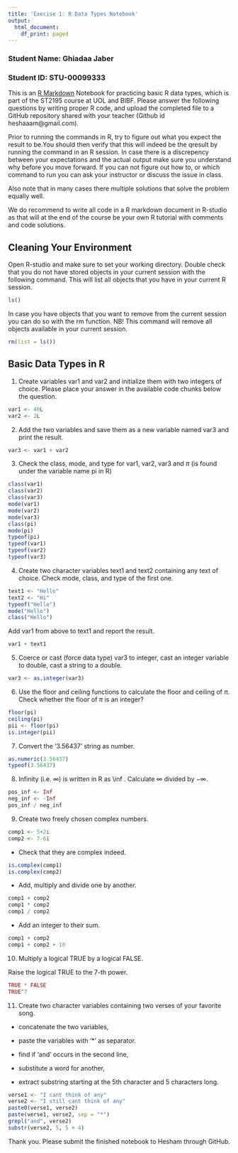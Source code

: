 ```yaml
---
title: 'Execise 1: R Data Types Notebook'
output:
  html_document:
    df_print: paged
---
```


### Student Name: Ghiadaa Jaber

### Student ID: STU-00099333

This is an [R Markdown](http://rmarkdown.rstudio.com) Notebook for practicing basic R data types, which is part of the ST2195 course at UOL and BIBF. Please answer the following questions by writing proper R code, and upload the completed file to a GitHub repository shared with your teacher (Github id heshaaam\@gmail.com).

Prior to running the commands in R, try to figure out what you expect the result to be.You should then verify that this will indeed be the qresult by running the command in an R session. In case there is a discrepency between your expectations and the actual output make sure you understand why before you move forward. If you can not figure out how to, or which command to run you can ask your instructor or discuss the issue in class.

Also note that in many cases there multiple solutions that solve the problem equally well.

We do recommend to write all code in a R markdown document in R-studio as that will at the end of the course be your own R tutorial with comments and code solutions.

## Cleaning Your Environment

Open R-studio and make sure to set your working directory. Double check that you do not have stored objects in your current session with the following command. This will list all objects that you have in your current R session.

```r
ls()
```

In case you have objects that you want to remove from the current session you can do so with the rm function. NB! This command will remove all objects available in your current session.

```r
rm(list = ls())
```

## Basic Data Types in R

1.  Create variables var1 and var2 and initialize them with two integers of choice. Please place your answer in the available code chunks below the question.

```r
var1 <- 40L
var2 <- 2L
```

2.  Add the two variables and save them as a new variable named var3 and print the result.

```r
var3 <- var1 + var2
```

3.  Check the class, mode, and type for var1, var2, var3 and $\pi$ (is found under the variable name pi in R)

```r
class(var1)
class(var2)
class(var3)
mode(var1)
mode(var2)
mode(var3)
class(pi)
mode(pi)
typeof(pi)
typeof(var1)
typeof(var2)
typeof(var3)
```

4.  Create two character variables text1 and text2 containing any text of choice. Check mode, class, and type of the first one.

```r
text1 <- "Hello"
text2 <- "Hi"
typeof("Hello")
mode("Hello")
class("Hello")
```

Add var1 from above to text1 and report the result.

```r
var1 + text1
```

5.  Coerce or cast (force data type) var3 to integer, cast an integer variable to double, cast a string to a double.

```r
var3 <- as.integer(var3)
```

6.  Use the floor and ceiling functions to calculate the floor and ceiling of $\pi$. Check whether the floor of $\pi$ is an integer?

```r
floor(pi)
ceiling(pi)
pii <- floor(pi)
is.integer(pii)
```

7.  Convert the ‘3.56437’ string as number.

```r
as.numeric(3.56437)
typeof(3.56437)
```

8.  Infinity (i.e. $\infty$) is written in R as \\inf . Calculate $\infty$ divided by $-\infty$.

```r
pos_inf <- Inf
neg_inf <- -Inf
pos_inf / neg_inf
```

9.  Create two freely chosen complex numbers.

```r
comp1 <- 5+2i
comp2 <- 7-6i
```

-   Check that they are complex indeed.

```r
is.complex(comp1)
is.complex(comp2)
```

-   Add, multiply and divide one by another.

```r
comp1 + comp2
comp1 * comp2
comp1 / comp2
```

-   Add an integer to their sum.

```r
comp1 + comp2
comp1 + comp2 + 10
```

10. Multiply a logical TRUE by a logical FALSE.

Raise the logical TRUE to the 7-th power.

```r
TRUE * FALSE 
TRUE^7
```

11. Create two character variables containing two verses of your favorite song.

-   concatenate the two variables,

-   paste the variables with ‘\*’ as separator.

-   find if ‘and’ occurs in the second line,

-   substitute a word for another,

-   extract substring starting at the 5th character and 5 characters long.

```r
verse1 <- "I cant think of any" 
verse2 <- "I still cant think of any"
paste0(verse1, verse2)
paste(verse1, verse2, sep = "*")
grepl("and", verse2)
substr(verse2, 5, 5 + 4)
```

Thank you. Please submit the finished notebook to Hesham through GitHub.
